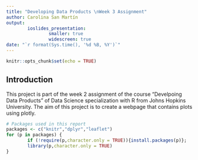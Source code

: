 ```yaml
---
title: "Developing Data Products \nWeek 3 Assignment"
author: Carolina San Martín
output: 
        ioslides_presentation:
                smaller: true
                widescreen: true
date: "`r format(Sys.time(), '%d %B, %Y')`"
---
```


```r
knitr::opts_chunk$set(echo = TRUE)
```

## Introduction
This project is part of the week 2 assignment of the course “Develpoing Data Products” of Data Science specialization with R from Johns Hopkins University. The aim of this project is to create a webpage that contains plots using plotly.

```r

# Packages used in this report
packages <- c("knitr","dplyr","leaflet")
for (p in packages) {
        if (!require(p,character.only = TRUE)){install.packages(p)}; 
        library(p,character.only = TRUE)
}   

``` 

